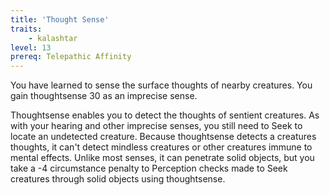 ```yaml
---
title: 'Thought Sense'
traits:
    - kalashtar
level: 13
prereq: Telepathic Affinity
---
```


You have learned to sense the surface thoughts of nearby creatures. You gain thoughtsense 30 as an imprecise sense.

Thoughtsense enables you to detect the thoughts of sentient creatures. As with your hearing and other imprecise senses, you still need to Seek to locate an undetected creature. Because thoughtsense detects a creatures thoughts, it can't detect mindless creatures or other creatures immune to mental effects. Unlike most senses, it can penetrate solid objects, but you take a -4 circumstance penalty to Perception checks made to Seek creatures through solid objects using thoughtsense.
